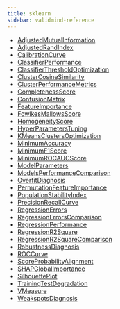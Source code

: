 ```yaml
---
title: sklearn
sidebar: validmind-reference
---
```


- [AdjustedMutualInformation](sklearn/AdjustedMutualInformation.qmd)
- [AdjustedRandIndex](sklearn/AdjustedRandIndex.qmd)
- [CalibrationCurve](sklearn/CalibrationCurve.qmd)
- [ClassifierPerformance](sklearn/ClassifierPerformance.qmd)
- [ClassifierThresholdOptimization](sklearn/ClassifierThresholdOptimization.qmd)
- [ClusterCosineSimilarity](sklearn/ClusterCosineSimilarity.qmd)
- [ClusterPerformanceMetrics](sklearn/ClusterPerformanceMetrics.qmd)
- [CompletenessScore](sklearn/CompletenessScore.qmd)
- [ConfusionMatrix](sklearn/ConfusionMatrix.qmd)
- [FeatureImportance](sklearn/FeatureImportance.qmd)
- [FowlkesMallowsScore](sklearn/FowlkesMallowsScore.qmd)
- [HomogeneityScore](sklearn/HomogeneityScore.qmd)
- [HyperParametersTuning](sklearn/HyperParametersTuning.qmd)
- [KMeansClustersOptimization](sklearn/KMeansClustersOptimization.qmd)
- [MinimumAccuracy](sklearn/MinimumAccuracy.qmd)
- [MinimumF1Score](sklearn/MinimumF1Score.qmd)
- [MinimumROCAUCScore](sklearn/MinimumROCAUCScore.qmd)
- [ModelParameters](sklearn/ModelParameters.qmd)
- [ModelsPerformanceComparison](sklearn/ModelsPerformanceComparison.qmd)
- [OverfitDiagnosis](sklearn/OverfitDiagnosis.qmd)
- [PermutationFeatureImportance](sklearn/PermutationFeatureImportance.qmd)
- [PopulationStabilityIndex](sklearn/PopulationStabilityIndex.qmd)
- [PrecisionRecallCurve](sklearn/PrecisionRecallCurve.qmd)
- [RegressionErrors](sklearn/RegressionErrors.qmd)
- [RegressionErrorsComparison](sklearn/RegressionErrorsComparison.qmd)
- [RegressionPerformance](sklearn/RegressionPerformance.qmd)
- [RegressionR2Square](sklearn/RegressionR2Square.qmd)
- [RegressionR2SquareComparison](sklearn/RegressionR2SquareComparison.qmd)
- [RobustnessDiagnosis](sklearn/RobustnessDiagnosis.qmd)
- [ROCCurve](sklearn/ROCCurve.qmd)
- [ScoreProbabilityAlignment](sklearn/ScoreProbabilityAlignment.qmd)
- [SHAPGlobalImportance](sklearn/SHAPGlobalImportance.qmd)
- [SilhouettePlot](sklearn/SilhouettePlot.qmd)
- [TrainingTestDegradation](sklearn/TrainingTestDegradation.qmd)
- [VMeasure](sklearn/VMeasure.qmd)
- [WeakspotsDiagnosis](sklearn/WeakspotsDiagnosis.qmd)
